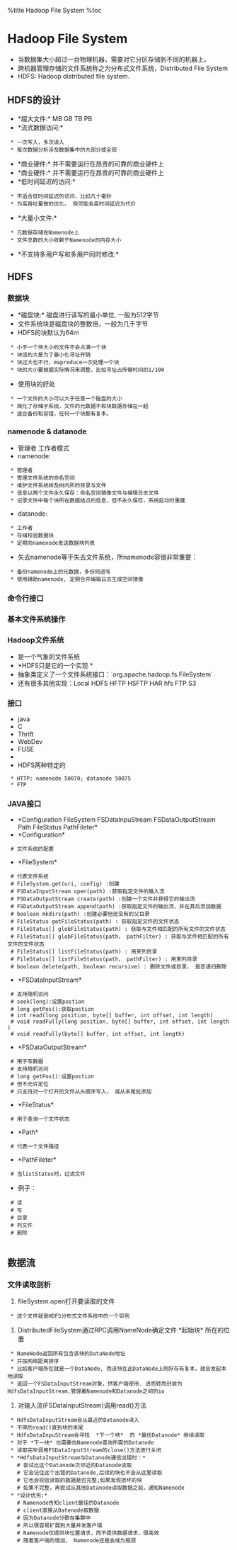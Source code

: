 %title Hadoop File System
%toc
=Hadoop File System=
* 当数据集大小超过一台物理机器，需要对它分区存储到不同的机器上。
* 跨机器管理存储的文件系统称之为分布式文件系统，Distributed File System
* HDFS: Hadoop distributed file system.

==HDFS的设计 ==
* *超大文件:* MB GB TB PB 
* *流式数据访问:*
  * 一次写入，多次读入
  * 每次数据分析涉及数据集中的大部分或全部
* *商业硬件:* 并不需要运行在昂贵的可靠的商业硬件上
* *商业硬件:* 并不需要运行在昂贵的可靠的商业硬件上
* *低时间延迟的访问:*
  * 不适合低时间延迟的访问，比如几十毫秒
  * 为高吞吐量做的优化， 但可能会高时间延迟为代价
* *大量小文件:*
  * 元数据存储在Namenode上
  * 文件总数的大小依赖于Namenode的内存大小 
* *不支持多用户写和多用户同时修改:*
 
==HDFS ==
===数据块 ===
* *磁盘块:* 磁盘进行读写的最小单位, 一般为512字节
* 文件系统块是磁盘块的整数倍，一般为几千字节
* HDFS的块默认为64m
  * 小于一个块大小的文件不会占满一个块
  * 块设的大是为了最小化寻址开销
  * 块过大也不行，mapreduce一次处理一个块
  * 块的大小要根据实际情况来调整，比如寻址占传输时间的1/100
* 使用块的好处
  * 一个文件的大小可以大于任意一个磁盘的大小
  * 简化了存储子系统，文件的元数据不和块数据存储在一起
  * 适合备份和容错，任何一个块都有复本。
===namenode & datanode ===
* 管理者 工作者模式
* namenode:
  * 管理者
  * 管理文件系统的命名空间
  * 维护文件系统树及树内所的目录与文件
  * 信息以两个文件永久保存：命名空间镜像文件与编辑日志文件
  * 记录文件中每个块所在数据结点的信息，但不永久保存，系统启动时重建
* datanode:
  * 工作者
  * 存储校验数据块
  * 定期向namenode发送数据块列表
* 失去namenode等于失去文件系统，所namenode容错非常重要：
  * 备份namenode上的元数据，多份同进写
  * 使用辅助namenode, 定期合并编辑日志生成空间镜像
===命令行接口 ===
===基本文件系统操作 ===
{{{ class="brush:bash"
hadoop fs -help
  }}}
  
===Hadoop文件系统 ===
* 是一个气象的文件系统
* *HDFS只是它的一个实现 *
* 抽象类定义了一个文件系统接口：`org.apache.hadoop.fs.FileSystem`
* 还有很多其他实现：Local HDFS HFTP HSFTP HAR hfs FTP S3 

===接口 ===
* java
* C
* Thrift
* WebDev
* FUSE
* 
* HDFS两种特定的
  * HTTP: namenode 50070; datanode 50075
  * FTP
===JAVA接口 ===
* *Configuration FileSystem FSDataInpuStream FSDataOutputStream Path FileStatus PathFileter*
* *Configuration*
  # 文件系统的配置
* *FileSystem*
  # 代表文件系统
  # FileSystem.get(uri, config) :创建
  # FSDataInputStream open(path) :获取指定文件的输入流
  # FSDataOutputStream create(path) :创建一个文件并获得它的输出流
  # FSDataOutputStream append(path) :获取指定文件的输出流，并在其后添加数据
  # boolean mkdirs(path) :创建必要但还没有的父目录
  # FileStatus getFileStatus(path) : 获取指定文件的文件状态
  # FileStatus[] globFileStatus(path) : 获取与文件相匹配的所有文件的文件状态
  # FileStatus[] globFileStatus(path， pathFilter) : 获取与文件相匹配的所有文件的文件状态
  # FileStatus[] listFileStatus(path) : 用来列目录
  # FileStatus[] listFileStatus(path， pathFilter) : 用来列目录
  # boolean delete(path, boolean recursive) : 删除文件或目录， 是否递归删除
* *FSDataInputStream*
  # 支持随机访问
  # seek(long):设置postion
  # long getPos():获取postion
  # int read(long position, byte[] buffer, int offset, int length)
  # void readFully(long position, byte[] buffer, int offset, int length)
  # void readFully(byte[] buffer, int offset, int length)
* *FSDataOutputStream*
  # 用于写数据 
  # 支持随机访问
  # long getPos():设置postion
  # 但不允许定位
  # 只支持对一个打开的文件从头顺序写入， 或从末尾处添加
* *FileStatus*
  # 用于查询一个文件状态
* *Path*
  # 代表一个文件路径
* *PathFileter*
  # 当listStatus时，过滤文件
* 例子：
  # 读
  # 写
  # 目录
  # 列文件
  # 删除
   
==数据流 ==
===文件读取剖析 ===
{{reading-data-from-hdfs.png}}
# fileSystem.open打开要读取的文件 
  * 这个文件就是HDFS分布式文件系统中的一个实例
# DistributedFileSystem通过RPC调用NameNode确定文件 *起始块* 所在的位置
  * NameNode返回所有包含该块的DataNode地址
  * 并按网络距离排序
  * 比如客户端所在就是一个DataNode, 而该块在此DataNode上刚好存有复本，就会发起本地读取
  * 返回一个FSDataInputStream对象，供客户端使用. 进而转而封装为HdfsDataInputStream,管理着Namenode和Datanode之间的io
# 对输入流(FSDataInputStream)调用read()方法
  * HdfsDataInputStream会从最近的Datanode读入
  * 不停的read()直到块的末尾
  * HdfsDataInpuStream会寻找  *下一个块*  的 *最优Datanode* 继续读取
  * 对于 *下一块* 也需要向Namenode查询所需的Datanode
  * 读取完毕调用FSDataInputStream的close()方法进行关闭
  * *HdfsDataInputStream与Datanode通信出错时：*
    # 尝试比这个Datanode次邻近的Datanode读取
    # 它会记住这个出错的Datanode,后续的块也不会从这里读取
    # 它也会校验读取的数据是否完整,如果发现损坏的块
    # 如果不完整，再尝试从其他Datanode读取数据之前，通知Namenode
  * *设计优劣:*
    # Namenode告知client最佳的Datanode
    # client直接从Datenode取数据
    # 因为Datanode分散在集群中
    # 所以很容易扩展到大量并发客户端
    # Namenode仅提供块位置请求，而不提供数据请求，很高效
    # 随着客户端的增加， Namenode还是会成为瓶颈


 


